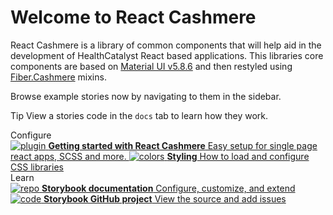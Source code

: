 
<Meta title="Introduction" />

# Welcome to React Cashmere

React Cashmere is a library of common components that will help aid in the development of HealthCatalyst React based applications.
This libraries core components are based on [Material UI v5.8.6](https://mui.com/material-ui/getting-started/overview/) and then restyled using [Fiber.Cashmere](https://cashmere.healthcatalyst.net/home) mixins.

Browse example stories now by navigating to them in the sidebar.

<span className="tip">Tip</span>
View a stories code in the `docs` tab to learn how they work.

<div className="subheading">Configure</div>

<div className="link-list">
  <a className="link-item" href="?path=/docs/getting-started--page">
    <img src={Plugin} alt="plugin" />
    <span>
      <strong>Getting started with React Cashmere</strong>
      Easy setup for single page react apps, SCSS and more.
    </span>
  </a>
  <a
    className="link-item"
    href="https://storybook.js.org/docs/react/configure/styling-and-css"
    target="_blank"
  >
    <img src={Colors} alt="colors" />
    <span>
      <strong>Styling</strong>
      How to load and configure CSS libraries
    </span>
  </a>
</div>

<div className="subheading">Learn</div>

<div className="link-list">
  <a className="link-item" href="https://storybook.js.org/docs" target="_blank">
    <img src={Repo} alt="repo" />
    <span>
      <strong>Storybook documentation</strong>
      Configure, customize, and extend
    </span>
  </a>
  <a
    className="link-item"
    href="https://github.com/storybookjs/storybook"
    target="_blank"
  >
    <img src={Code} alt="code" />
    <span>
      <strong>Storybook GitHub project</strong>
      View the source and add issues
    </span>
  </a>
</div>
